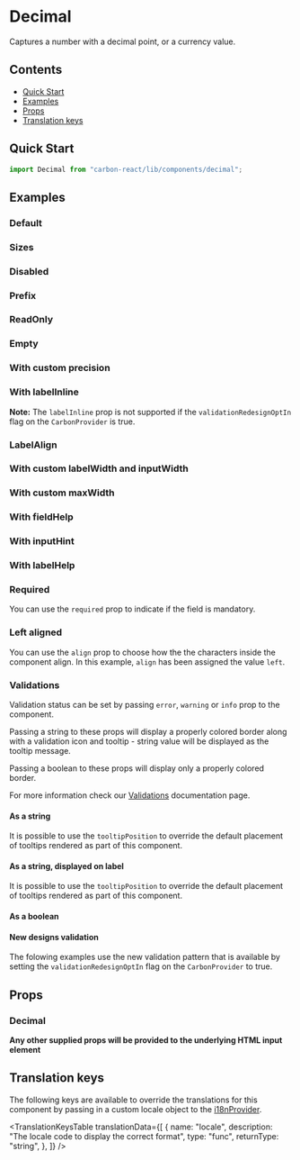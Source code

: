

<Meta title="Decimal Input" of={DecimalStories} />

# Decimal

Captures a number with a decimal point, or a currency value.

## Contents

- [Quick Start](#quick-start)
- [Examples](#examples)
- [Props](#props)
- [Translation keys](#translation-keys)

## Quick Start

```javascript
import Decimal from "carbon-react/lib/components/decimal";
```

## Examples

### Default

<Canvas of={DecimalStories.DefaultStory} />

### Sizes

<Canvas of={DecimalStories.Sizes} />

### Disabled

<Canvas of={DecimalStories.Disabled} />

### Prefix

<Canvas of={DecimalStories.Prefix} />

### ReadOnly

<Canvas of={DecimalStories.ReadOnly} />

### Empty

<Canvas of={DecimalStories.Empty} />

### With custom precision

<Canvas of={DecimalStories.WithCustomPrecision} />

### With labelInline

**Note:** The `labelInline` prop is not supported if the `validationRedesignOptIn` flag on the `CarbonProvider` is true. 

<Canvas of={DecimalStories.LabelInline} />

### LabelAlign

<Canvas of={DecimalStories.LabelAlign} />

### With custom labelWidth and inputWidth

<Canvas of={DecimalStories.WithCustomLabelWidthAndInputWidth} />

### With custom maxWidth

<Canvas of={DecimalStories.WithCustomMaxWidth} />

### With fieldHelp

<Canvas of={DecimalStories.WithFieldHelp} />

### With inputHint

<Canvas of={DecimalStories.WithInputHint} />

### With labelHelp

<Canvas of={DecimalStories.WithLabelHelp} />

### Required

You can use the `required` prop to indicate if the field is mandatory.

<Canvas of={DecimalStories.Required} />

### Left aligned

You can use the `align` prop to choose how the the characters inside the component align.
In this example, `align` has been assigned the value `left`.

<Canvas of={DecimalStories.LeftAligned} />

### Validations

Validation status can be set by passing `error`, `warning` or `info` prop to the component.

Passing a string to these props will display a properly colored border along with a validation icon and tooltip - string value will be displayed as the tooltip message.

Passing a boolean to these props will display only a properly colored border.

For more information check our [Validations](../?path=/docs/documentation-validations--docs) documentation page.

#### As a string

<Canvas of={DecimalStories.ValidationsStringComponent} />

It is possible to use the `tooltipPosition` to override the default placement of tooltips rendered as part of this component.

<Canvas of={DecimalStories.ValidationsTooltip} />

#### As a string, displayed on label

<Canvas of={DecimalStories.ValidationsStringLabel} />

It is possible to use the `tooltipPosition` to override the default placement of tooltips rendered as part of this component.

<Canvas of={DecimalStories.ValidationsTooltipLabel} />

#### As a boolean

<Canvas of={DecimalStories.ValidationsBoolean} />

#### New designs validation

The folowing examples use the new validation pattern that is available by setting the `validationRedesignOptIn` flag on the `CarbonProvider` to true.

<Canvas of={DecimalStories.ValidationsRedesign} />

## Props

### Decimal

<ArgTypes of={DecimalStories} />

**Any other supplied props will be provided to the underlying HTML input element**

## Translation keys

The following keys are available to override the translations for this component by passing in a custom locale object to the
[i18nProvider](../?path=/docs/documentation-i18n--docs).

<TranslationKeysTable
  translationData={[
    {
      name: "locale",
      description: "The locale code to display the correct format",
      type: "func",
      returnType: "string",
    },
  ]}
/>
